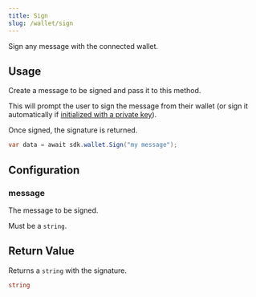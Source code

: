 ```yaml
---
title: Sign
slug: /wallet/sign
---
```


Sign any message with the connected wallet.

## Usage

Create a message to be signed and pass it to this method.

This will prompt the user to sign the message from their wallet (or sign it automatically if [initialized with a private key](/typescript/sdk.thirdwebsdk.fromprivatekey)).

Once signed, the signature is returned.

```csharp
var data = await sdk.wallet.Sign("my message");
```

## Configuration

### message

The message to be signed.

Must be a `string`.

## Return Value

Returns a `string` with the signature.

```csharp
string
```
